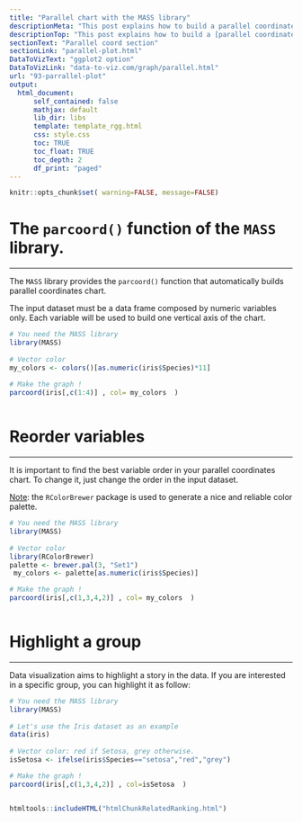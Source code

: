 ```yaml
---
title: "Parallel chart with the MASS library"
descriptionMeta: "This post explains how to build a parallel coordinate chart with R and the MASS library. Examples with reproducible code are provided."
descriptionTop: "This post explains how to build a [parallel coordinate chart](parallel-plot.html) with `R` and the `MASS` library. Note that using ggplot2 is probably a better option."
sectionText: "Parallel coord section"
sectionLink: "parallel-plot.html"
DataToVizText: "ggplot2 option"
DataToVizLink: "data-to-viz.com/graph/parallel.html"
url: "93-parrallel-plot"
output:
  html_document:
      self_contained: false    
      mathjax: default
      lib_dir: libs
      template: template_rgg.html
      css: style.css
      toc: TRUE
      toc_float: TRUE
      toc_depth: 2
      df_print: "paged"
---
```



```r
knitr::opts_chunk$set( warning=FALSE, message=FALSE)
```

<div class="container">




# The `parcoord()` function of the `MASS` library.
***

<div class = "row">

<div class = "col-md-6  col-sm-12 align-self-center">

The `MASS` library provides the `parcoord()` function that automatically builds parallel coordinates chart.

The input dataset must be a data frame composed by numeric variables only. Each variable will be used to build one vertical axis of the chart.

</div>


<div class = "col-md-6  col-sm-12">

```r
# You need the MASS library
library(MASS)
 
# Vector color
my_colors <- colors()[as.numeric(iris$Species)*11]
 
# Make the graph !
parcoord(iris[,c(1:4)] , col= my_colors  )
```
</div>
</div>



```r
```










# Reorder variables {#reorder}
***

<div class = "row">

<div class = "col-md-6  col-sm-12 align-self-center">

It is important to find the best variable order in your parallel coordinates chart. To change it, just change the order in the input dataset.

<u>Note</u>: the `RColorBrewer` package is used to generate a nice and reliable color palette.

</div>


<div class = "col-md-6  col-sm-12">

```r
# You need the MASS library
library(MASS)
 
# Vector color
library(RColorBrewer)
palette <- brewer.pal(3, "Set1") 
 my_colors <- palette[as.numeric(iris$Species)]

# Make the graph !
parcoord(iris[,c(1,3,4,2)] , col= my_colors  )
```
</div>
</div>



```r
```







# Highlight a group {#highlight}
***

<div class = "row">

<div class = "col-md-6  col-sm-12 align-self-center">

Data visualization aims to highlight a story in the data. If you are interested in a specific group, you can highlight it as follow:
</div>


<div class = "col-md-6  col-sm-12">

```r
# You need the MASS library
library(MASS)
 
# Let's use the Iris dataset as an example
data(iris)
 
# Vector color: red if Setosa, grey otherwise.
isSetosa <- ifelse(iris$Species=="setosa","red","grey")

# Make the graph !
parcoord(iris[,c(1,3,4,2)] , col=isSetosa  )
```
</div>
</div>



```r
```













<!-- Close container -->
</div>




```r
htmltools::includeHTML("htmlChunkRelatedRanking.html")
```
